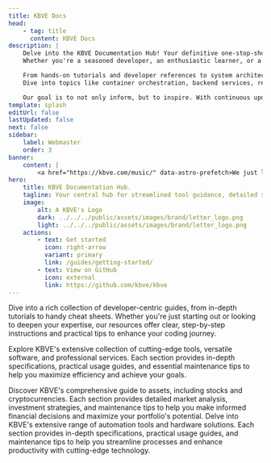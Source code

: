 ```yaml
---
title: KBVE Docs
head:
    - tag: title
      content: KBVE Docs
description: |
    Delve into the KBVE Documentation Hub! Your definitive one-stop-shop resource for exploring the full breadth of our software ecosystem, innovative tools, and expert-driven guides. 
    Whether you're a seasoned developer, an enthusiastic learner, or a curious explorer, our documentation is crafted to deliver deep technical insights, real-world use cases, and actionable strategies across a range of platforms and technologies.

    From hands-on tutorials and developer references to system architecture breakdowns and infrastructure blueprints, each section is designed to empower your workflow and accelerate your understanding. 
    Dive into topics like container orchestration, backend services, real-time data processing, and automated pipelines that are all organized for clarity and discoverability.

    Our goal is to not only inform, but to inspire. With continuous updates, integrations, and practical knowledge curated from active development cycles, this hub is your launchpad into the tools and systems shaping the future of KBVE.
template: splash
editUrl: false
lastUpdated: false
next: false
sidebar:
    label: Webmaster
    order: 3
banner:
    content: |
        <a href="https://kbve.com/music/" data-astro-prefetch>We just launched something cool! Check it out</a>
hero:
    title: KBVE Documentation Hub.
    tagline: Your central hub for streamlined tool guidance, detailed service docs, and project support.
    image:
        alt: A KBVE's Logo
        dark: ../../../public/assets/images/brand/letter_logo.png
        light: ../../../public/assets/images/brand/letter_logo.png
    actions:
        - text: Get started
          icon: right-arrow
          variant: primary
          link: /guides/getting-started/
        - text: View on GitHub
          icon: external
          link: https://github.com/kbve/kbve
---
```



<CardGrid stagger>

<Card title="Developer Resources" icon="document">
Dive into a rich collection of developer-centric guides, from in-depth tutorials to handy cheat sheets.
Whether you're just starting out or looking to deepen your expertise, our resources offer clear, step-by-step instructions and practical tips to enhance your coding journey.

<LinkCard
  title="Mastering JavaScript"
  description="Unlock the full potential of JavaScript with our extensive guides on building dynamic applications, from client-side to server-side with NodeJS."
  href="/application/javascript/"
/>

<LinkCard
  title="Docker Demystified"
  description="Dive into our comprehensive Docker tutorials to streamline your app deployments, manage containers, and harness the power of Docker Compose."
  href="/application/docker/"
/>

</Card>

<Card title="Tools, Software, and Services" icon="seti:eslint">
Explore KBVE's extensive collection of cutting-edge tools, versatile software, and professional services.
Each section provides in-depth specifications, practical usage guides, and essential maintenance tips to help you maximize efficiency and achieve your goals.

<LinkCard
  title="KBVE Jukebox"
  description="Experience the ultimate music tool that curates playlists based on your favorite keywords. Enjoy a personalized musical journey with our diverse selection."
  href="/music/"
/>

<LinkCard
  title="Webmaster Utility"
  description="Optimize your website with our powerful webmaster tool. From SEO enhancements to performance tracking, streamline your site management with ease."
  href="/webmaster/"
/>

</Card>

<Card title="Assets and Investments" icon="seti:puppet">
Discover KBVE's comprehensive guide to assets, including stocks and cryptocurrencies.
Each section provides detailed market analysis, investment strategies, and maintenance tips to help you make informed financial decisions and maximize your portfolio's potential.
</Card>

<Card title="Automation Software and Hardware" icon="seti:terraform">
Delve into KBVE's extensive range of automation tools and hardware solutions.
Each section provides in-depth specifications, practical usage guides, and maintenance tips to help you streamline processes and enhance productivity with cutting-edge technology.

</Card>
</CardGrid>
